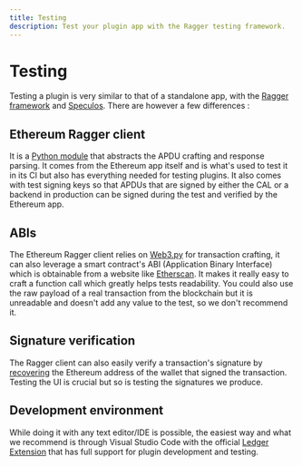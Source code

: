```yaml
---
title: Testing
description: Test your plugin app with the Ragger testing framework.
---
```



# Testing

Testing a plugin is very similar to that of a standalone app, with the [Ragger framework](https://github.com/LedgerHQ/ragger/) and [Speculos](https://github.com/LedgerHQ/speculos/). There are however a few differences :

## Ethereum Ragger client

It is a [Python module](https://pypi.org/project/ledger-app-clients.ethereum/) that abstracts the APDU crafting and response parsing. It comes from the Ethereum app itself and is what's used to test it in its CI but also has everything needed for testing plugins.
It also comes with test signing keys so that APDUs that are signed by either the CAL or a backend in production can be signed during the test and verified by the Ethereum app.

## ABIs

The Ethereum Ragger client relies on [Web3.py](https://pypi.org/project/web3/) for transaction crafting, it can also leverage a smart contract's ABI (Application Binary Interface) which is obtainable from a website like [Etherscan](https://etherscan.io/). It makes it really easy to craft a function call which greatly helps tests readability.
You could also use the raw payload of a real transaction from the blockchain but it is unreadable and doesn't add any value to the test, so we don't recommend it.

## Signature verification

The Ragger client can also easily verify a transaction's signature by [recovering](https://en.wikipedia.org/wiki/Elliptic_Curve_Digital_Signature_Algorithm#Public_key_recovery) the Ethereum address of the wallet that signed the transaction.
Testing the UI is crucial but so is testing the signatures we produce.

## Development environment

While doing it with any text editor/IDE is possible, the easiest way and what we recommend is through Visual Studio Code with the official [Ledger Extension](https://marketplace.visualstudio.com/items?itemName=LedgerHQ.ledger-dev-tools) that has full support for plugin development and testing.
